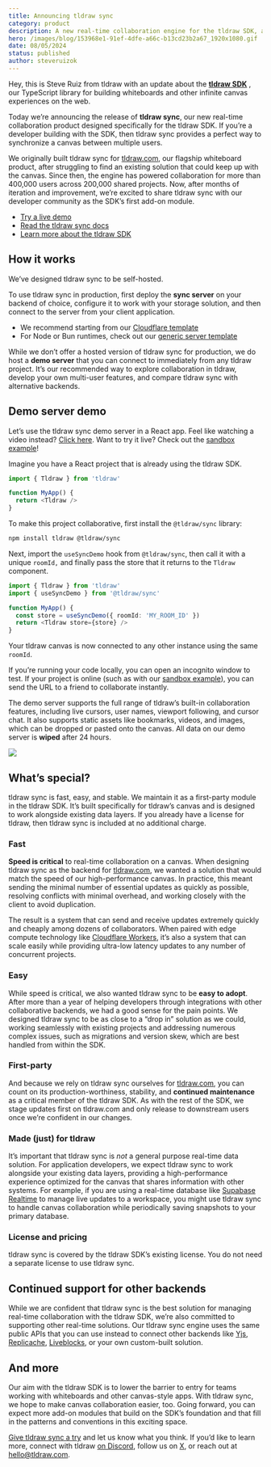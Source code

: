 ```yaml
---
title: Announcing tldraw sync
category: product
description: A new real-time collaboration engine for the tldraw SDK, available now. Build multi-player whiteboards in minutes with our demo server or go to production with a self-hosted backend.
hero: /images/blog/153968e1-91ef-4dfe-a66c-b13cd23b2a67_1920x1080.gif
date: 08/05/2024
status: published
author: steveruizok
---
```


Hey, this is Steve Ruiz from tldraw with an update about the **[tldraw SDK](http://tldraw.dev/)** , our TypeScript library for building whiteboards and other infinite canvas experiences on the web.

Today we’re announcing the release of **tldraw sync**, our new real-time collaboration product designed specifically for the tldraw SDK. If you’re a developer building with the SDK, then tldraw sync provides a perfect way to synchronize a canvas between multiple users.

We originally built tldraw sync for [tldraw.com](http://tldraw.com), our flagship whiteboard product, after struggling to find an existing solution that could keep up with the canvas. Since then, the engine has powered collaboration for more than 400,000 users across 200,000 shared projects. Now, after months of iteration and improvement, we’re excited to share tldraw sync with our developer community as the SDK’s first add-on module.

- [Try a live demo](https://stackblitz.com/edit/vitejs-vite-ahoswhus?file=src%2FApp.tsx)
- [Read the tldraw sync docs](https://tldraw-docs-fj9bf6qyl-tldraw.vercel.app/docs/sync)
- [Learn more about the tldraw SDK](http://tldraw.dev/)

## How it works

We’ve designed tldraw sync to be self-hosted.

To use tldraw sync in production, first deploy the **sync server** on your backend of choice, configure it to work with your storage solution, and then connect to the server from your client application.

- We recommend starting from our [Cloudflare template](https://github.com/tldraw/tldraw-sync-cloudflare)
- For Node or Bun runtimes, check out our [generic server template](https://github.com/tldraw/tldraw/tree/main/templates/simple-server-example)

While we don’t offer a hosted version of tldraw sync for production, we do host a **demo server** that you can connect to immediately from any tldraw project. It’s our recommended way to explore collaboration in tldraw, develop your own multi-user features, and compare tldraw sync with alternative backends.

## Demo server demo

Let’s use the tldraw sync demo server in a React app. Feel like watching a video instead? [Click here](https://www.youtube.com/watch?v=COw7Wm9HS-g). Want to try it live? Check out the [sandbox example](https://stackblitz.com/edit/vitejs-vite-ahoswhus?file=src%2FApp.tsx)!

Imagine you have a React project that is already using the tldraw SDK.

```ts
import { Tldraw } from 'tldraw'

function MyApp() {
  return <Tldraw />
}
```

To make this project collaborative, first install the `@tldraw/sync` library:

```bash
npm install tldraw @tldraw/sync
```

Next, import the `useSyncDemo` hook from `@tldraw/sync`, then call it with a unique `roomId,` and finally pass the store that it returns to the `Tldraw` component.

```ts
import { Tldraw } from 'tldraw'
import { useSyncDemo } from '@tldraw/sync'

function MyApp() {
  const store = useSyncDemo({ roomId: 'MY_ROOM_ID' })
  return <Tldraw store={store} />
}
```

Your tldraw canvas is now connected to any other instance using the same `roomId`.

If you’re running your code locally, you can open an incognito window to test. If your project is online (such as with our [sandbox example](https://stackblitz.com/edit/vitejs-vite-ahoswhus?file=src%2FApp.tsx)), you can send the URL to a friend to collaborate instantly.

The demo server supports the full range of tldraw’s built-in collaboration features, including live cursors, user names, viewport following, and cursor chat. It also supports static assets like bookmarks, videos, and images, which can be dropped or pasted onto the canvas. All data on our demo server is **wiped** after 24 hours.

![](/images/blog/dc6f2223-5571-4942-ba08-460ef89d2a1d_962x542.gif)

## What’s special?

tldraw sync is fast, easy, and stable. We maintain it as a first-party module in the tldraw SDK. It’s built specifically for tldraw’s canvas and is designed to work alongside existing data layers. If you already have a license for tldraw, then tldraw sync is included at no additional charge.

### Fast

**Speed is critical** to real-time collaboration on a canvas. When designing tldraw sync as the backend for [tldraw.com](http://tldraw.com), we wanted a solution that would match the speed of our high-performance canvas. In practice, this meant sending the minimal number of essential updates as quickly as possible, resolving conflicts with minimal overhead, and working closely with the client to avoid duplication.

The result is a system that can send and receive updates extremely quickly and cheaply among dozens of collaborators. When paired with edge compute technology like [Cloudflare Workers](https://github.com/tldraw/tldraw-sync-cloudflare), it’s also a system that can scale easily while providing ultra-low latency updates to any number of concurrent projects.

### Easy

While speed is critical, we also wanted tldraw sync to be **easy to adopt**. After more than a year of helping developers through integrations with other collaborative backends, we had a good sense for the pain points. We designed tldraw sync to be as close to a “drop in” solution as we could, working seamlessly with existing projects and addressing numerous complex issues, such as migrations and version skew, which are best handled from within the SDK.

### First-party

And because we rely on tldraw sync ourselves for [tldraw.com](http://tldraw.com), you can count on its production-worthiness, stability, and **continued maintenance** as a critical member of the tldraw SDK. As with the rest of the SDK, we stage updates first on tldraw.com and only release to downstream users once we’re confident in our changes.

### Made (just) for tldraw

It’s important that tldraw sync is _not_ a general purpose real-time data solution. For application developers, we expect tldraw sync to work alongside your existing data layers, providing a high-performance experience optimized for the canvas that shares information with other systems. For example, if you are using a real-time database like [Supabase Realtime](https://supabase.com/docs/guides/realtime) to manage live updates to a workspace, you might use tldraw sync to handle canvas collaboration while periodically saving snapshots to your primary database.

### License and pricing

tldraw sync is covered by the tldraw SDK’s existing license. You do not need a separate license to use tldraw sync.

## Continued support for other backends

While we are confident that tldraw sync is the best solution for managing real-time collaboration with the tldraw SDK, we’re also committed to supporting other real-time solutions. Our tldraw sync engine uses the same public APIs that you can use instead to connect other backends like [Yjs](https://yjs.dev/), [Replicache](https://replicache.dev/), [Liveblocks](https://liveblocks.io/), or your own custom-built solution.

## And more

Our aim with the tldraw SDK is to lower the barrier to entry for teams working with whiteboards and other canvas-style apps. With tldraw sync, we hope to make canvas collaboration easier, too. Going forward, you can expect more add-on modules that build on the SDK’s foundation and that fill in the patterns and conventions in this exciting space.

[Give tldraw sync a try](https://tldraw.dev/docs/sync/?utm_source=blog&utm_medium=announcement&utm_campaign=tldraw-sync) and let us know what you think. If you’d like to learn more, connect with tldraw [on Discord](https://discord.tldraw.com/?utm_source=blog&utm_medium=announcement&utm_campaign=tldraw-sync), follow us on [X](https://twitter.com/tldraw), or reach out at [hello@tldraw.com](mailto:hello@tldraw.com).
